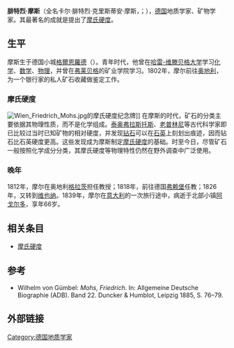 {{Infobox scientist
| name              = 腓特烈·摩斯<br>{{lang|de|Friedrich Mohs}}
| image             = Friedrich Mohs.jpg
| image_size        = 180px
| alt               = 
| caption           = 1832年的腓特烈·摩斯
| birth_date        = 1773年1月29日
| birth_place       = {{flag|神聖羅馬帝國}}[[格爾恩羅德|格爾恩羅德]]
| death_date        = 1839年9月29日
| death_place       = {{flagicon image|Flag of Kingdom of Lombardy-Venetia.svg}} [[倫巴第-威尼西亞王國|倫巴第-威尼西亞王國]][[阿戈尔多|阿戈尔多]]
| residence         = 
| citizenship       = 
| nationality       = 
| fields            = [[地质学|地质学]]、[[矿物学|矿物学]]
| workplaces        = 
| alma_mater        = 
| doctoral_advisor  = 
| academic_advisors = 
| doctoral_students = 
| notable_students  = 
| known_for         = [[摩氏硬度|摩氏硬度]]
| author_abbrev_bot = 
| author_abbrev_zoo = 
| influences        = 
| influenced        = 
| awards            = 
| signature         = <!--(filename only)-->
| signature_alt     = 
| footnotes         = 
}}

'''腓特烈·摩斯'''（全名卡尔·腓特烈·克里斯蒂安·摩斯，{{lang-de|Carl Friedrich Christian Mohs}}；{{bd|1773年|1月29日|1839年|9月29日|catIdx=M}}），[[德国|德国]]地质学家、矿物学家。其最著名的成就是提出了[[摩氏硬度|摩氏硬度]]。

== 生平 ==
摩斯生于德国小城[[格爾恩羅德|格爾恩羅德]]（{{lang|de|Gernrode}}）。青年时代，他曾在[[哈雷-维滕贝格大学|哈雷-维滕贝格大学]]学习[[化学|化学]]、[[数学|数学]]、[[物理|物理]]，并曾在[[弗莱贝格|弗莱贝格]]的矿业学院学习。1802年，摩尔前往[[奥地利|奥地利]]，为一个银行家的私人矿石收藏做鉴定工作。

=== 摩氏硬度 ===
[[File:Wien_Friedrich_Mohs.jpg|thumb]]的摩氏硬度纪念牌]]
在摩斯的时代，矿石的分类主要依据其物理性质，而不是化学组成。[[泰奥弗拉斯托斯|泰奥弗拉斯托斯]]、[[老普林尼|老普林尼]]等古代科学家即已比较过当时已知矿物的相对硬度，并发现[[钻石|钻石]]可以在[[石英|石英]]上刻划出痕迹，因而钻石比石英硬度更高。这些发现成为摩斯制定[[摩氏硬度|摩氏硬度]]的基础。时至今日，尽管矿石一般按照化学成分分类，其摩氏硬度等物理特性仍然在野外调查中广泛使用。

=== 晚年 ===
1812年，摩尔在奥地利[[格拉茨|格拉茨]]担任教授；1818年，前往德国[[弗赖堡|弗赖堡]]任教；1826年，又转到[[维也纳|维也纳]]。1839年，摩尔在[[意大利|意大利]]的一次旅行途中，病逝于北部小镇[[阿戈尔多|阿戈尔多]]，享年66岁。

== 相关条目 ==
* [[摩氏硬度|摩氏硬度]]

==参考==
*{{de}}Wilhelm von Gümbel: ''Mohs, Friedrich''. In: Allgemeine Deutsche Biographie (ADB). Band 22. Duncker & Humblot, Leipzig 1885, S. 76–79.

== 外部链接 ==
{{commons|Friedrich Mohs}}

{{Authority control}}
{{DEFAULTSORT:Mohs, Friedrich}}
[[Category:德国地质学家|Category:德国地质学家]]